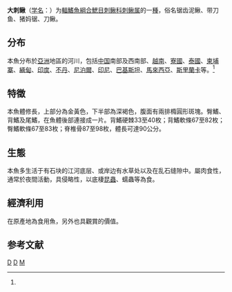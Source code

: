 {{Speciesbox 
| taxon = Mastacembelus armatus
| status = LC
| status_system = IUCN3.1
| image = Tire Track Eel.jpg
| authority = Lacepede, 1800<ref name='id8440'>{{cite web| url =http://www.bioinfo.cn/db05/BjdwSpecies.php?action=view&id=8440| title =大刺鳅| work =中国动物物种编目数据库| publisher =中国科学院微生物研究所| author =中国科学院动物研究所| accessdate =2009-04-16| deadurl =yes| archiveurl =https://web.archive.org/web/20160305073255/http://www.bioinfo.cn/db05/BjdwSpecies.php?action=view&id=8440| archivedate =2016-03-05}}</ref>
| synonyms = *''Macrognathus armatus, Lacepède, 1800''
*''Macrognathus caudatus, McClelland, 1842''
*''Macrognathus hamiltoni, McClelland, 1844''
*''Macrognathus hamiltonii, McClelland, 1844''
*''Mastacembelus armatus armatus, Lacepède, 1800''
}}

'''大刺鳅'''（[[学名|学名]]：{{lang|la|''Mastacembelus armatus''}}）为[[輻鰭魚綱|輻鰭魚綱]][[合鰓目|合鰓目]][[刺鳅科|刺鳅科]][[刺鳅属|刺鳅属]]的一[[種|種]]，俗名锯齿泥鳅、带刀鱼、猪妈锯、刀鳅。

==分布==
本魚分布於[[亞洲|亞洲]]地區的河川，包括[[中国|中国]]南部及西南部、[[越南|越南]]、[[寮國|寮國]]、[[泰國|泰國]]、[[柬埔寨|柬埔寨]]、[[緬甸|緬甸]]、[[印度|印度]]、[[不丹|不丹]]、[[尼泊爾|尼泊爾]]、[[印尼|印尼]]、[[巴基斯坦|巴基斯坦]]、[[馬來西亞|馬來西亞]]、[[斯里蘭卡|斯里蘭卡]]等。<ref name='id8440'/>

==特徵==
本魚體修長，上部分為金黃色，下半部為深褐色，腹面有兩排橢圓形斑塊。臀鰭、背鰭及尾鰭，在魚體後部連接成一片。背鰭硬棘33至40枚；背鰭軟條67至82枚；臀鰭軟條67至83枚；脊椎骨87至98枚，體長可達90公分。

==生態==
本魚多生活于有石块的江河底层、或岸边有水草处以及在乱石缝隙中。屬肉食性，通常於夜間活動，具侵略性，以底棲[[昆蟲|昆蟲]]、蠕蟲等為食。

==經濟利用==
在原產地為食用魚，另外也具觀賞的價值。

== 参考文献 ==
{{reflist}}

{{Taxonbar|from=Q2045293}}

[[Category:觀賞魚|D]]
[[Category:刺鳅属|D]]
[[Category:1800年描述的鱼类|M]]